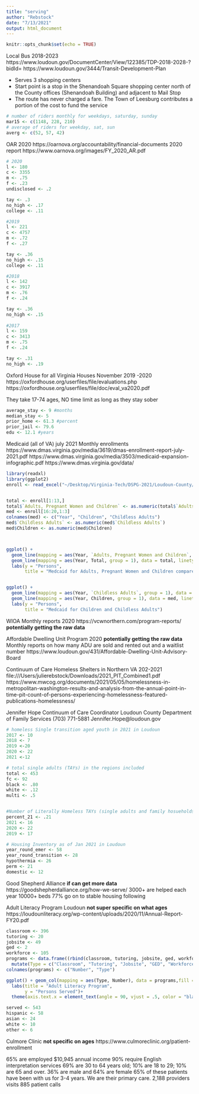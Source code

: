 ```yaml
---
title: "serving"
author: "Rebstock"
date: "7/13/2021"
output: html_document
---
```


```r
knitr::opts_chunk$set(echo = TRUE)
```

Local Bus 2018-2023 
https://www.loudoun.gov/DocumentCenter/View/122385/TDP-2018-2028-?bidId=
https://www.loudoun.gov/3444/Transit-Development-Plan

* Serves 3 shopping centers 
*  Start point is a stop in the Shenandoah Square shopping center north of the County offices
(Shenandoah Building) and adjacent to Mail Stop
*  The route has never charged a fare. The Town of Leesburg contributes a portion of the
cost to fund the service

```r
# number of riders monthly for weekdays, saturday, sunday 
mar15 <- c(1148, 228, 210)
# average of riders for weekday, sat, sun 
averg <- c(52, 57, 42)

```



OAR 2020 
https://oarnova.org/accountability/financial-documents 
2020 report 
https://www.oarnova.org/images/FY_2020_AR.pdf 
```r
# 2020 
l <- 180
c <- 3355
m <- .75
f <- .23
undisclosed <- .2 

tay <- .3 
no_high <- .17 
college <- .11 

#2019 
l <- 221
c <- 4757
m <- .72
f <- .27

tay <- .36 
no_high <- .15 
college <- .11 

#2018
l <- 142
c <- 3917
m <- .76
f <- .24

tay <- .36 
no_high <- .15 
 
#2017
l <- 159
c <- 3413
m <- .75
f <- .24

tay <- .31 
no_high <- .19 


```


Oxford House for all Virginia Houses November 2019 -2020 
https://oxfordhouse.org/userfiles/file/evaluations.php
https://oxfordhouse.org/userfiles/file/doc/eval_va2020.pdf 

They take 17-74 ages, NO time limit as long as they stay sober 

```r

average_stay <- 9 #months 
median_stay <- 5 
prior_home <- 61.3 #percent 
prior_jail <- 79.6
edu <- 12.1 #years 


```



Medicaid (all of VA) july 2021
Monthly enrollments 
https://www.dmas.virginia.gov/media/3619/dmas-enrollment-report-july-2021.pdf
https://www.dmas.virginia.gov/media/3503/medicaid-expansion-infographic.pdf
https://www.dmas.virginia.gov/data/ 

```r
library(readxl)
library(ggplot2)
enroll <- read_excel("~/Desktop/Virginia-Tech/DSPG-2021/Loudoun-County/2021_DSPG_Loudoun/ShinyApp/data/medicaid-enrollment.xlsx")


total <- enroll[1:13,]
total$`Adults, Pregnant Women and Children` <- as.numeric(total$`Adults, Pregnant Women and Children`)
med <- enroll[16:20,1:3]
colnames(med) <- c("Year", "Children", "Childless Adults")
med$`Childless Adults` <- as.numeric(med$`Childless Adults`)
med$Children <- as.numeric(med$Children)



ggplot() + 
  geom_line(mapping = aes(Year, `Adults, Pregnant Women and Children`, group = 1), data = total) + 
  geom_line(mapping = aes(Year, Total, group = 1), data = total, linetype = "dashed", color="red", size = 2) + 
  labs(y = "Persons", 
       title = "Medcaid for Adults, Pregnant Women and Children compared with the Total")


ggplot() + 
  geom_line(mapping = aes(Year, `Childless Adults`, group = 1), data = med) + 
  geom_line(mapping = aes(Year, Children, group = 1), data = med, linetype = "dotted", color="blue", size = 2) + 
  labs(y = "Persons", 
       title = "Medcaid for Children and Childless Adults")

```


WIOA Monthly reports 2020
https://vcwnorthern.com/program-reports/
**potentially getting the raw data** 


Affordable Dwelling Unit Program 2020
**potentially getting the raw data** 
Monthly reports on how many ADU are sold and rented out and a waitlist number 
https://www.loudoun.gov/431/Affordable-Dwelling-Unit-Advisory-Board 

Continuum of Care Homeless Shelters in Northern VA 202-2021
file:///Users/julierebstock/Downloads/2021_PIT_Combined1.pdf
https://www.mwcog.org/documents/2021/05/05/homelessness-in-metropolitan-washington-results-and-analysis-from-the-annual-point-in-time-pit-count-of-persons-experiencing-homelessness-featured-publications-homelessness/ 


Jennifer Hope
Continuum of Care Coordinator
Loudoun County Department of Family Services (703) 771-5881
Jennifer.Hope@loudoun.gov


```r
# homeless Single transition aged youth in 2021 in Loudoun 
2017 <- 10
2018 <- 7
2019 <-20
2020 <- 22
2021 <-12

# total single adults (TAYs) in the regions included 
total <- 453
fc <- 92
black <- .80
white <- .12
multi <- .5


#Number of Literally Homeless TAYs (single adults and family hosueholds) in Loudoun 
percent_21 <- .21 
2021 <- 16
2020 <- 22
2019 <- 17 

# Housing Inventory as of Jan 2021 in Loudoun 
year_round_emer <- 58 
year_round_transition <- 28
hypothermia <- 26
perm <- 21
domestic <- 12 


```


Good Shepherd Alliance 
**if can get more data** 
https://goodshepherdalliance.org/how-we-serve/
3000+ are helped each year 
10000+ beds 
77% go on to stable housing following 


Adult Literacy Program Loudoun
**not super specific on what ages** 
https://loudounliteracy.org/wp-content/uploads/2020/11/Annual-Report-FY20.pdf 

```r
classroom <- 396
tutoring <- 20
jobsite <- 49 
ged <- 2 
workforce <- 105 
programs <- data.frame((rbind(classroom, tutoring, jobsite, ged, workforce)))  %>%
  mutate(Type = c("Classroom", "Tutoring", "Jobsite", "GED", "Workforce Development Week")) 
colnames(programs) <- c("Number", "Type")

ggplot() + geom_col(mapping = aes(Type, Number), data = programs,fill =  "deepskyblue1") + 
  labs(title = "Adult Literacy Program",
       y = "Persons Served")+
  theme(axis.text.x = element_text(angle = 90, vjust = .5, color = "black"))

served <- 543 
hispanic <- 58
asian <- 24
white <- 10
other <- 6 


```


Culmore Clinic 
**not specific on ages** 
https://www.culmoreclinic.org/patient-enrollment 

65% are employed
$10,945 annual income
90% require English interpretation services
69% are 30 to 64 years old; 10% are 18 to 29; 10% are 65 and over.
36% are male and 64% are female
65% of these patients have been with us for 3-4 years. We are their primary care. 
2,188 providers visits 
885 patient calls 











